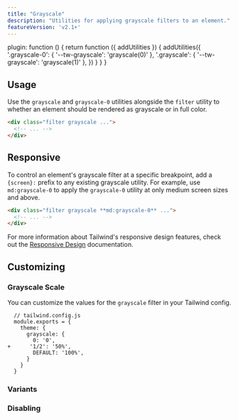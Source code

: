 ```yaml
---
title: "Grayscale"
description: "Utilities for applying grayscale filters to an element."
featureVersion: 'v2.1+'
---
```



  plugin: function () {
    return function ({ addUtilities }) {
      addUtilities({
        '.grayscale-0': { '--tw-grayscale': 'grayscale(0)' },
        '.grayscale': { '--tw-grayscale': 'grayscale(1)' },
      })
    }
  }
}

## Usage

Use the `grayscale` and `grayscale-0` utilities alongside the `filter` utility to whether an element should be rendered as grayscale or in full color.

```html
<div class="filter grayscale ...">
  <!-- ... -->
</div>
```

## Responsive

To control an element's grayscale filter at a specific breakpoint, add a `{screen}:` prefix to any existing grayscale utility. For example, use `md:grayscale-0` to apply the `grayscale-0` utility at only medium screen sizes and above.

```html
<div class="filter grayscale **md:grayscale-0** ...">
  <!-- ... -->
</div>
```

For more information about Tailwind's responsive design features, check out the [Responsive Design](/docs/responsive-design) documentation.

## Customizing

### Grayscale Scale

You can customize the values for the `grayscale` filter in your Tailwind config.

```diff-js
  // tailwind.config.js
  module.exports = {
    theme: {
      grayscale: {
        0: '0',
+      '1/2': '50%',
        DEFAULT: '100%',
      }
    }
  }
```

### Variants

<Variants plugin="grayscale" name="grayscale" />

### Disabling

<Disabling plugin="grayscale" name="grayscale" />
